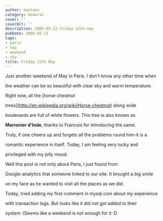 ```yaml
---
author: Santanu
category: General
cover: ''
coverAlt: ''
description: 2006-05-12-friday-12th-may
pubDate: 2006-05-12
tags:
- paris
- nap
- weekend
- sky
title: Friday 12th May
---
```


Just another weekend of May in Paris. I don't know any other time when

the weather can be so beautiful with clear sky and warm temperature.

Right now, all the [horse chestnut

trees](http://en.wikipedia.org/wiki/Horse-chestnut) along wide

boulevards are full of white flowers. This tree is also known as

**Marronier d'Inde**, thanks to Francois for introducing the same.

Truly, if one cheers up and forgets all the problems round him-it is a

romantic experience in itself. Today, I am feeling very lucky and

privileged with my jolly mood.



Well this post is not only about Paris, I just found from

Google-analytics that someone linked to our site. It brought a big smile

on my face as he wanted to visit all the places as we did.



  



Today, tried adding my first comment in mysql.com about my experience

with transaction logs. But looks like it did not got added to their

system :(Seems like a weekend is not enough for it :D